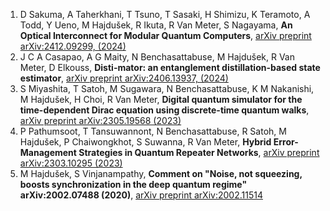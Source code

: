 1. D Sakuma, A Taherkhani, T Tsuno, T Sasaki, H Shimizu, K Teramoto, A Todd, Y Ueno, M Hajdušek, R Ikuta, R Van Meter, S Nagayama,
   **An Optical Interconnect for Modular Quantum Computers**,
   [arXiv preprint arXiv:2412.09299, (2024)](https://arxiv.org/abs/2412.09299)
2. J C A Casapao, A G Maity, N Benchasattabuse, M Hajdušek, R Van Meter, D Elkouss,
   **Disti-mator: an entanglement distillation-based state estimator**,
   [arXiv preprint arXiv:2406.13937, (2024)](https://arxiv.org/abs/2406.13937)
3. S Miyashita, T Satoh, M Sugawara, N Benchasattabuse, K M Nakanishi, M Hajdušek, H Choi, R Van Meter,
   **Digital quantum simulator for the time-dependent Dirac equation using discrete-time quantum walks**,
   [arXiv preprint arXiv:2305.19568 (2023)](https://arxiv.org/abs/2305.19568)
4. P Pathumsoot, T Tansuwannont, N Benchasattabuse, R Satoh, M Hajdušek, P Chaiwongkhot, S Suwanna, R Van Meter,
   **Hybrid Error-Management Strategies in Quantum Repeater Networks**,
   [arXiv preprint arXiv:2303.10295 (2023)](https://arxiv.org/abs/2303.10295)
5. M Hajdušek, S Vinjanampathy,
   **Comment on "Noise, not squeezing, boosts synchronization in the deep quantum regime" arXiv:2002.07488 (2020)**,
   [arXiv preprint arXiv:2002.11514](https://arxiv.org/abs/2002.11514)
